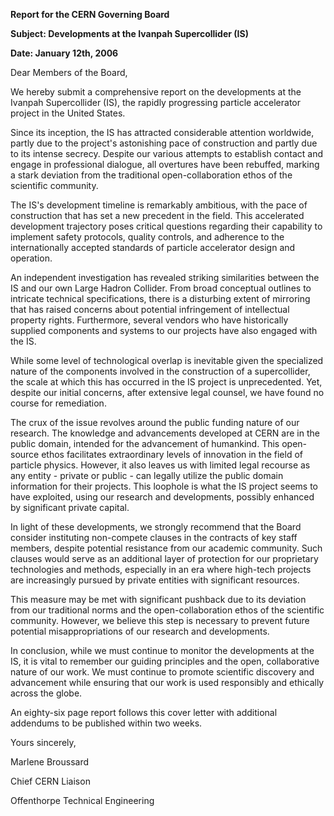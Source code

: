 **Report for the CERN Governing Board**

**Subject: Developments at the Ivanpah Supercollider (IS)**

**Date: January 12th, 2006**

Dear Members of the Board,

We hereby submit a comprehensive report on the developments at the Ivanpah Supercollider (IS), the rapidly progressing particle accelerator project in the United States.

Since its inception, the IS has attracted considerable attention worldwide, partly due to the project's astonishing pace of construction and partly due to its intense secrecy. Despite our various attempts to establish contact and engage in professional dialogue, all overtures have been rebuffed, marking a stark deviation from the traditional open-collaboration ethos of the scientific community.

The IS's development timeline is remarkably ambitious, with the pace of construction that has set a new precedent in the field. This accelerated development trajectory poses critical questions regarding their capability to implement safety protocols, quality controls, and adherence to the internationally accepted standards of particle accelerator design and operation.

An independent investigation has revealed striking similarities between the IS and our own Large Hadron Collider. From broad conceptual outlines to intricate technical specifications, there is a disturbing extent of mirroring that has raised concerns about potential infringement of intellectual property rights. Furthermore, several vendors who have historically supplied components and systems to our projects have also engaged with the IS.

While some level of technological overlap is inevitable given the specialized nature of the components involved in the construction of a supercollider, the scale at which this has occurred in the IS project is unprecedented. Yet, despite our initial concerns, after extensive legal counsel, we have found no course for remediation.

The crux of the issue revolves around the public funding nature of our research. The knowledge and advancements developed at CERN are in the public domain, intended for the advancement of humankind. This open-source ethos facilitates extraordinary levels of innovation in the field of particle physics. However, it also leaves us with limited legal recourse as any entity - private or public - can legally utilize the public domain information for their projects. This loophole is what the IS project seems to have exploited, using our research and developments, possibly enhanced by significant private capital.

In light of these developments, we strongly recommend that the Board consider instituting non-compete clauses in the contracts of key staff members, despite potential resistance from our academic community. Such clauses would serve as an additional layer of protection for our proprietary technologies and methods, especially in an era where high-tech projects are increasingly pursued by private entities with significant resources.

This measure may be met with significant pushback due to its deviation from our traditional norms and the open-collaboration ethos of the scientific community. However, we believe this step is necessary to prevent future potential misappropriations of our research and developments.

In conclusion, while we must continue to monitor the developments at the IS, it is vital to remember our guiding principles and the open, collaborative nature of our work. We must continue to promote scientific discovery and advancement while ensuring that our work is used responsibly and ethically across the globe.

An eighty-six page report follows this cover letter with additional addendums to be published within two weeks.


Yours sincerely,


Marlene Broussard

Chief CERN Liaison

Offenthorpe Technical Engineering

